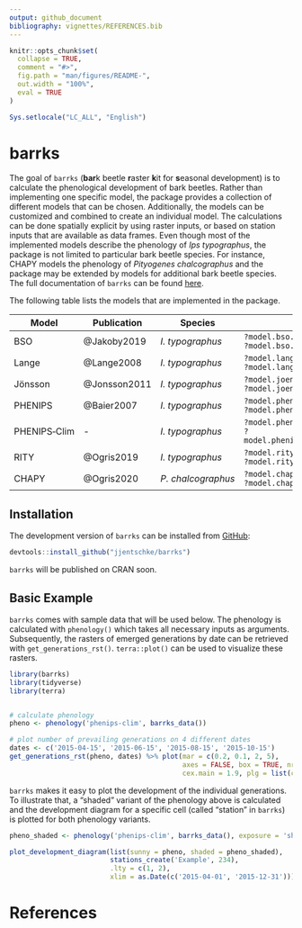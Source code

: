 ```yaml
---
output: github_document
bibliography: vignettes/REFERENCES.bib
---
```


```r
knitr::opts_chunk$set(
  collapse = TRUE,
  comment = "#>",
  fig.path = "man/figures/README-",
  out.width = "100%",
  eval = TRUE
)

Sys.setlocale("LC_ALL", "English")

```

# barrks

<!-- badges: start -->
<!-- badges: end -->

The goal of `barrks` (**bar**k beetle **r**aster **k**it for **s**easonal
development) is to calculate the phenological development of bark beetles. Rather
than implementing one specific model, the package provides a collection of
different models that can be chosen. Additionally, the models can be customized
and combined to create an individual model. The calculations can be done
spatially explicit by using raster inputs, or based on station inputs that are
available as data frames. Even though most of the implemented models describe
the phenology of *Ips typographus*, the package is not limited to particular
bark beetle species. For instance, CHAPY models the phenology of
*Pityogenes chalcographus* and the package may be extended by models for additional
bark beetle species.
The full documentation of `barrks` can be found [here](https://jjentschke.github.io/barrks).

The following table lists the models that are implemented in the package.

| Model | Publication | Species | Help |
| ----- | ----------- | ------- | ---- |
| BSO | @Jakoby2019 | *I.&nbsp;typographus* | `?model.bso.apply` <br/> `?model.bso.customize` |
| Lange | @Lange2008 | *I.&nbsp;typographus* | `?model.lange.apply` <br/> `?model.lange.customize` |
| Jönsson | @Jonsson2011 | *I.&nbsp;typographus* | `?model.joensson.apply` <br/> `?model.joensson.customize` |
| PHENIPS | @Baier2007 | *I.&nbsp;typographus* | `?model.phenips.apply` <br/> `?model.phenips.customize` |
| PHENIPS&#x2011;Clim | - | *I.&nbsp;typographus* | `?model.phenips_clim.apply` <br/> `?model.phenips_clim.customize` |
| RITY | @Ogris2019 | *I.&nbsp;typographus* | `?model.rity.apply` <br/> `?model.rity.customize` |
| CHAPY | @Ogris2020 | *P.&nbsp;chalcographus* | `?model.chapy.apply` <br/> `?model.chapy.customize` |


## Installation

<!--You can install the latest released version of `barrks` from CRAN from within R:

```r
install.packages('barrks')
```
-->
The development version of `barrks` can be installed from [GitHub](https://github.com/):

```r
devtools::install_github("jjentschke/barrks")
```

`barrks` will be published on CRAN soon.

## Basic Example

`barrks` comes with sample data that will be used below.
The phenology is calculated with `phenology()` which takes all necessary inputs
as arguments. Subsequently, the rasters of emerged generations by date can be retrieved
with `get_generations_rst()`. `terra::plot()` can be used to visualize these rasters.



```r

library(barrks)
library(tidyverse)
library(terra)


# calculate phenology
pheno <- phenology('phenips-clim', barrks_data())

# plot number of prevailing generations on 4 different dates
dates <- c('2015-04-15', '2015-06-15', '2015-08-15', '2015-10-15')
get_generations_rst(pheno, dates) %>% plot(mar = c(0.2, 0.1, 2, 5),
                                           axes = FALSE, box = TRUE, nr = 1,
                                           cex.main = 1.9, plg = list(cex = 1.8))

```


`barrks` makes it easy to plot the development of the individual generations.
To illustrate that, a "shaded" variant of the phenology above is calculated and
the development diagram for a specific cell (called "station" in `barrks`) is
plotted for both phenology variants.

```r

pheno_shaded <- phenology('phenips-clim', barrks_data(), exposure = 'shaded')

plot_development_diagram(list(sunny = pheno, shaded = pheno_shaded),
                         stations_create('Example', 234),
                         .lty = c(1, 2),
                         xlim = as.Date(c('2015-04-01', '2015-12-31')))

```



# References

